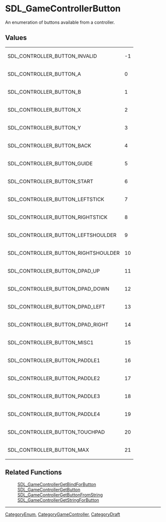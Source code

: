 = SDL_GameControllerButton =

An enumeration of buttons available from a controller.


== Values ==
{|
| SDL_CONTROLLER_BUTTON_INVALID       
| -1
|-
| SDL_CONTROLLER_BUTTON_A             
| 0
|-
| SDL_CONTROLLER_BUTTON_B             
| 1
|-
| SDL_CONTROLLER_BUTTON_X             
| 2
|-
| SDL_CONTROLLER_BUTTON_Y             
| 3
|-
| SDL_CONTROLLER_BUTTON_BACK          
| 4
|-
| SDL_CONTROLLER_BUTTON_GUIDE         
| 5
|-
| SDL_CONTROLLER_BUTTON_START         
| 6
|-
| SDL_CONTROLLER_BUTTON_LEFTSTICK     
| 7
|-
| SDL_CONTROLLER_BUTTON_RIGHTSTICK    
| 8
|-
| SDL_CONTROLLER_BUTTON_LEFTSHOULDER  
| 9
|-
| SDL_CONTROLLER_BUTTON_RIGHTSHOULDER 
| 10
|-
| SDL_CONTROLLER_BUTTON_DPAD_UP       
| 11
|-
| SDL_CONTROLLER_BUTTON_DPAD_DOWN     
| 12
|-
| SDL_CONTROLLER_BUTTON_DPAD_LEFT     
| 13
|-
| SDL_CONTROLLER_BUTTON_DPAD_RIGHT    
| 14
|-
| SDL_CONTROLLER_BUTTON_MISC1    
| 15
|-
| SDL_CONTROLLER_BUTTON_PADDLE1    
| 16
|-
| SDL_CONTROLLER_BUTTON_PADDLE2    
| 17
|-
| SDL_CONTROLLER_BUTTON_PADDLE3    
| 18
|-
| SDL_CONTROLLER_BUTTON_PADDLE4    
| 19
|-
| SDL_CONTROLLER_BUTTON_TOUCHPAD    
| 20
|-
| SDL_CONTROLLER_BUTTON_MAX   
| 21        
| 
|}


== Related Functions ==
:[[SDL_GameControllerGetBindForButton]]
:[[SDL_GameControllerGetButton]]
:[[SDL_GameControllerGetButtonFromString]]
:[[SDL_GameControllerGetStringForButton]]

----
[[CategoryEnum]], [[CategoryGameController]], [[CategoryDraft]]
